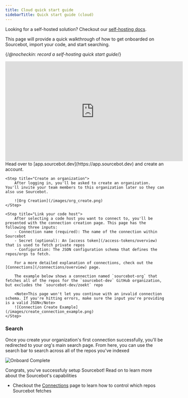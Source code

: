 ```yaml
---
title: Cloud quick start guide
sidebarTitle: Quick start guide (cloud)
---
```


<Note>Looking for a self-hosted solution? Checkout our [self-hosting docs](/self-hosting/overview).</Note>

This page will provide a quick walkthrough of how to get onboarded on Sourcebot, import your code, and start searching.

{/*@nocheckin: record a self-hosting quick start guide*/}
<iframe
    width="560"
    height="315"
    src="https://www.youtube.com/embed/4KzFe50RQkQ"
    title="YouTube video player"
    frameborder="0"
    allow="accelerometer; autoplay; clipboard-write; encrypted-media; gyroscope; picture-in-picture"
    allowfullscreen
></iframe>
   
<Steps>
    <Step title="Register an account">
        Head over to [app.sourcebot.dev](https://app.sourcebot.dev) and create an account.
    </Step>

    <Step title="Create an organization">
        After logging in, you'll be asked to create an organization. You'll invite your team members to this organization later so they can also use Sourcebot.

        ![Org Creation](/images/org_create.png)
    </Step>

    <Step title="Link your code host">
        After selecting a code host you want to connect to, you'll be presented with the connection creation page. This page has the following three inputs:
        - Connection name (required): The name of the connection within Sourcebot
        - Secret (optional): An [access token](/access-tokens/overview) that is used to fetch private repos
        - Configuration: The JSON configuration schema that defines the repos/orgs to fetch. 

        For a more detailed explanation of connections, check out the [Connections](/connections/overview) page.

        The example below shows a connection named `sourcebot-org` that fetches all of the repos for the `sourcebot-dev` GitHub organization, but excludes the `sourcebot-dev/zoekt` repo

        <Note>This page won't let you continue with an invalid connection schema. If you're hitting errors, make sure the input you're providing is a valid JSON</Note> 
        ![Connection Create Example](/images/create_connection_example.png)
    </Step>
</Steps>

### Search

Once you create your organization's first connection successfully, you'll be redirected to your org's main search page. From here, you can use the search bar to search across all
of the repos you've indexed

![Onboard Complete](/images/onboard_complete.png)

Congrats, you've successfuly setup Sourcebot! Read on to learn more about the Sourcebot's capabilities
- Checkout the [Connections](/connections/overview) page to learn how to control which repos Sourcebot fetches